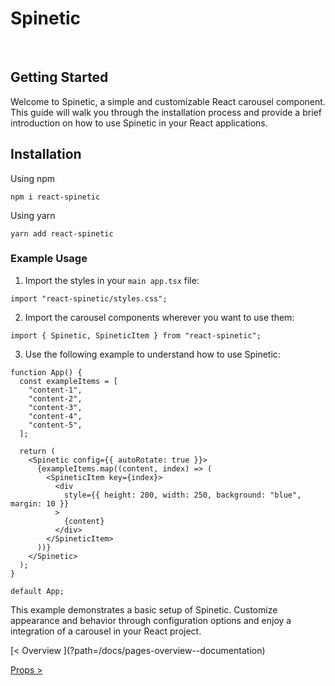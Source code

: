

<GoToTheTop />

<Meta title="Pages/Getting Started" />

# Spinetic
<br />

## Getting Started

Welcome to Spinetic, a simple and customizable React carousel component.
This guide will walk you through the installation process and provide a brief introduction on how to use
Spinetic in your React applications.

## Installation

Using npm

```shell
npm i react-spinetic
```

Using yarn

```shell
yarn add react-spinetic
```

### Example Usage

1. Import the styles in your `main app.tsx` file:

```tsx
import "react-spinetic/styles.css";
```

2. Import the carousel components wherever you want to use them:

```tsx
import { Spinetic, SpineticItem } from "react-spinetic";
```

3. Use the following example to understand how to use Spinetic:

```tsx
function App() {
  const exampleItems = [
    "content-1",
    "content-2",
    "content-3",
    "content-4",
    "content-5",
  ];

  return (
    <Spinetic config={{ autoRotate: true }}>
      {exampleItems.map((content, index) => (
        <SpineticItem key={index}>
          <div
            style={{ height: 200, width: 250, background: "blue", margin: 10 }}
          >
            {content}
          </div>
        </SpineticItem>
      ))}
    </Spinetic>
  );
}

default App;
```

This example demonstrates a basic setup of Spinetic. Customize appearance and behavior through configuration options and enjoy a integration of a carousel in your React project.


<div class="nav-previous-next-idx">
[< Overview ](?path=/docs/pages-overview--documentation)

[Props  > ](?path=/docs/pages-props--documentation)
</div>